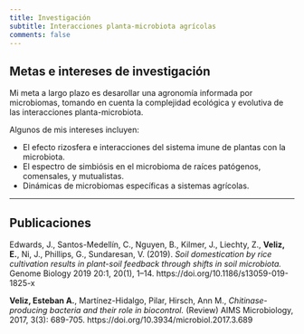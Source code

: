 ```yaml
---
title: Investigación
subtitle: Interacciones planta-microbiota agrícolas 
comments: false
---
```

## Metas e intereses de investigación
Mi meta a largo plazo es desarollar una agronomía informada por microbiomas, tomando en cuenta la complejidad ecológica y evolutiva de las interacciones planta-microbiota.

Algunos de mis intereses incluyen:

- El efecto rizosfera e interacciones del sistema imune de plantas con la microbiota.  
- El espectro de simbiósis en el microbioma de raíces patógenos, comensales, y mutualistas.  
- Dinámicas de microbiomas específicas a sistemas agrícolas.

---

## Publicaciones 
Edwards, J., Santos-Medellín, C., Nguyen, B., Kilmer, J., Liechty, Z., **Veliz, E.**, Ni, J., Phillips, G.,  Sundaresan, V. (2019). *Soil domestication by rice cultivation results in plant-soil feedback through shifts in soil microbiota.* Genome Biology 2019 20:1, 20(1), 1–14. https://doi.org/10.1186/s13059-019-1825-x  

**Veliz, Esteban A.**, Martínez-Hidalgo, Pilar, Hirsch, Ann M., *Chitinase-producing bacteria and their role in biocontrol.* (Review) AIMS Microbiology, 2017, 3(3): 689-705. https://doi.org/10.3934/microbiol.2017.3.689 
